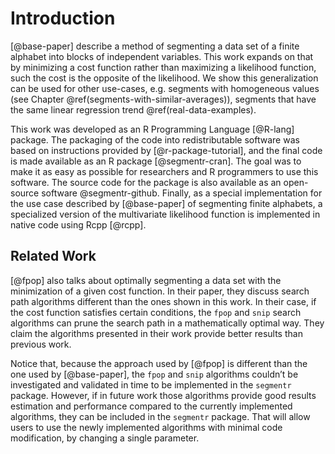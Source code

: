 # Introduction

[@base-paper] describe a method of segmenting a data set of a finite alphabet
into blocks of independent variables. This work expands on that by minimizing a
cost function rather than maximizing a likelihood function, such the cost is
the opposite of the likelihood. We show this generalization can be used for
other use-cases, e.g. segments with homogeneous values (see Chapter
\@ref(segments-with-similar-averages)), segments that have the same linear
regression trend \@ref(real-data-examples).

This work was developed as an R Programming Language [@R-lang] package. The
packaging of the code into redistributable software was based on instructions
provided by [@r-package-tutorial], and the final code is made available as an R
package [@segmentr-cran]. The goal was to make it as easy as
possible for researchers and R programmers to use this software. The source code
for the package is also available as an open-source software @segmentr-github.
Finally, as a special implementation for the use case described by
[@base-paper] of segmenting finite alphabets, a specialized version of the
multivariate likelihood function is implemented in native code using Rcpp
[@rcpp].


## Related Work

[@fpop] also talks about optimally segmenting a data set with the minimization
of a given cost function. In their paper, they discuss search path algorithms
different than the ones shown in this work. In their case, if the cost function
satisfies certain conditions, the `fpop` and `snip` search algorithms can prune
the search path in a mathematically optimal way. They claim the algorithms
presented in their work provide better results than previous work.

Notice that, because the approach used by [@fpop] is different than the one
used by [@base-paper], the `fpop` and `snip` algorithms couldn't be
investigated and validated in time to be implemented in the `segmentr` package.
However, if in future work those algorithms provide good results estimation
and performance compared to the currently implemented algorithms, they can be
included in the `segmentr` package. That will allow users to use the newly
implemented algorithms with minimal code modification, by changing a single
parameter.
